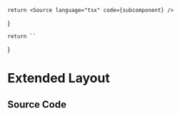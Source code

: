 
    return <Source language="tsx" code={subcomponent} />
}

    return ``
}

# Extended Layout

<Meta isTemplate title="Tailwind/Theme/Extended/Layout" />

<Documentation />

## Source Code

<SourceCode />